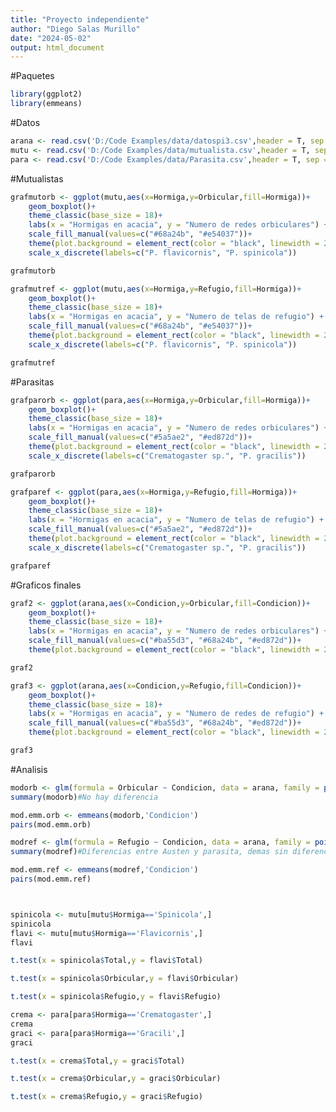 ```yaml
---
title: "Proyecto independiente"
author: "Diego Salas Murillo"
date: "2024-05-02"
output: html_document
---
```


#Paquetes
```r
library(ggplot2)
library(emmeans)
```

#Datos
```r
arana <- read.csv('D:/Code Examples/data/datospi3.csv',header = T, sep = ',',dec = ',')
mutu <- read.csv('D:/Code Examples/data/mutualista.csv',header = T, sep = ',',dec = ',')
para <- read.csv('D:/Code Examples/data/Parasita.csv',header = T, sep = ',',dec = ',')
```

#Mutualistas
```r
grafmutorb <- ggplot(mutu,aes(x=Hormiga,y=Orbicular,fill=Hormiga))+
    geom_boxplot()+
    theme_classic(base_size = 18)+
    labs(x = "Hormigas en acacia", y = "Numero de redes orbiculares") +
    scale_fill_manual(values=c("#68a24b", "#e54037"))+
    theme(plot.background = element_rect(color = "black", linewidth = 2),legend.position = "none")+
    scale_x_discrete(labels=c("P. flavicornis", "P. spinicola"))

grafmutorb

grafmutref <- ggplot(mutu,aes(x=Hormiga,y=Refugio,fill=Hormiga))+
    geom_boxplot()+
    theme_classic(base_size = 18)+
    labs(x = "Hormigas en acacia", y = "Numero de telas de refugio") +
    scale_fill_manual(values=c("#68a24b", "#e54037"))+
    theme(plot.background = element_rect(color = "black", linewidth = 2),legend.position = "none")+
    scale_x_discrete(labels=c("P. flavicornis", "P. spinicola"))

grafmutref
```

#Parasitas
```r
grafparorb <- ggplot(para,aes(x=Hormiga,y=Orbicular,fill=Hormiga))+
    geom_boxplot()+
    theme_classic(base_size = 18)+
    labs(x = "Hormigas en acacia", y = "Numero de redes orbiculares") +
    scale_fill_manual(values=c("#5a5ae2", "#ed872d"))+
    theme(plot.background = element_rect(color = "black", linewidth = 2),legend.position = "none")+
    scale_x_discrete(labels=c("Crematogaster sp.", "P. gracilis"))

grafparorb

grafparef <- ggplot(para,aes(x=Hormiga,y=Refugio,fill=Hormiga))+
    geom_boxplot()+
    theme_classic(base_size = 18)+
    labs(x = "Hormigas en acacia", y = "Numero de telas de refugio") +
    scale_fill_manual(values=c("#5a5ae2", "#ed872d"))+
    theme(plot.background = element_rect(color = "black", linewidth = 2),legend.position = "none")+
    scale_x_discrete(labels=c("Crematogaster sp.", "P. gracilis"))

grafparef
```
#Graficos finales
```r
graf2 <- ggplot(arana,aes(x=Condicion,y=Orbicular,fill=Condicion))+
    geom_boxplot()+
    theme_classic(base_size = 18)+
    labs(x = "Hormigas en acacia", y = "Numero de redes orbiculares") +
    scale_fill_manual(values=c("#ba55d3", "#68a24b", "#ed872d"))+
    theme(plot.background = element_rect(color = "black", linewidth = 2),legend.position = "none")

graf2

graf3 <- ggplot(arana,aes(x=Condicion,y=Refugio,fill=Condicion))+
    geom_boxplot()+
    theme_classic(base_size = 18)+
    labs(x = "Hormigas en acacia", y = "Numero de redes de refugio") +
    scale_fill_manual(values=c("#ba55d3", "#68a24b", "#ed872d"))+
    theme(plot.background = element_rect(color = "black", linewidth = 2),legend.position = "none")

graf3
```
#Analisis
```r
modorb <- glm(formula = Orbicular ~ Condicion, data = arana, family = poisson())
summary(modorb)#No hay diferencia

mod.emm.orb <- emmeans(modorb,'Condicion')
pairs(mod.emm.orb)

modref <- glm(formula = Refugio ~ Condicion, data = arana, family = poisson())
summary(modref)#Diferencias entre Austen y parasita, demas sin diferencias

mod.emm.ref <- emmeans(modref,'Condicion')
pairs(mod.emm.ref)



spinicola <- mutu[mutu$Hormiga=='Spinicola',]
spinicola
flavi <- mutu[mutu$Hormiga=='Flavicornis',]
flavi

t.test(x = spinicola$Total,y = flavi$Total)

t.test(x = spinicola$Orbicular,y = flavi$Orbicular)

t.test(x = spinicola$Refugio,y = flavi$Refugio)

crema <- para[para$Hormiga=='Crematogaster',]
crema
graci <- para[para$Hormiga=='Gracili',]
graci

t.test(x = crema$Total,y = graci$Total)

t.test(x = crema$Orbicular,y = graci$Orbicular)

t.test(x = crema$Refugio,y = graci$Refugio)
```

